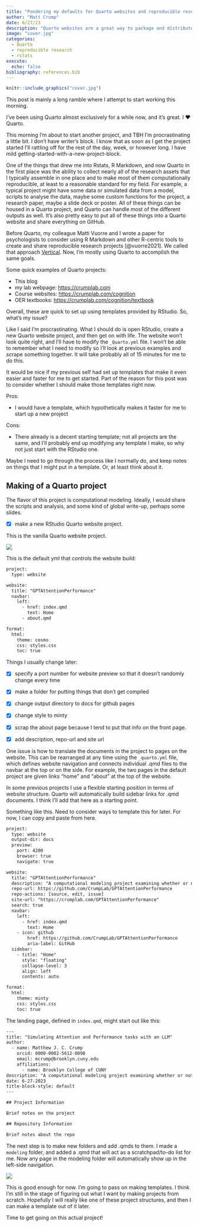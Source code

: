 ```yaml
---
title: "Pondering my defaults for Quarto websites and reproducible research projects"
author: "Matt Crump"
date: 6/27/23
description: "Quarto websites are a great way to package and distribute assets from a reproducible research project. I'm just about to start another project, and I'm thinking about issues with how I get started."
image: "cover.jpg"
categories: 
  - Quarto
  - reproducible research
  - rstats
execute: 
  echo: false
bibliography: references.bib
---
```


```r
knitr::include_graphics("cover.jpg")
```

This post is mainly a long ramble where I attempt to start working this morning.

I've been using Quarto almost exclusively for a while now, and it's great. I ❤️ Quarto.

This morning I'm about to start another project, and TBH I'm procrastinating a little bit. I don't have writer's block. I know that as soon as I get the project started I'll rattling off for the rest of the day, week, or however long. I have mild getting-started-with-a-new-project-block.

One of the things that drew me into Rstats, R Markdown, and now Quarto in the first place was the ability to collect nearly all of the research assets that I typically assemble in one place and to make most of them computationally reproducible, at least to a reasonable standard for my field. For example, a typical project might have some data or simulated data from a model, scripts to analyse the data, maybe some custom functions for the project, a research paper, maybe a slide deck or poster. All of these things can be housed in a Quarto project, and Quarto can handle most of the different outputs as well. It's also pretty easy to put all of these things into a Quarto website and share everything on GitHub.

Before Quarto, my colleague Matti Vuorre and I wrote a paper for psychologists to consider using R Markdown and other R-centric tools to create and share reproducible research projects [@vuorre2021]. We called that approach [Vertical](https://crumplab.com/vertical/). Now, I'm mostly using Quarto to accomplish the same goals.

Some quick examples of Quarto projects:

-   This blog
-   my lab webpage: <https://crumplab.com>
-   Course websites: <https://crumplab.com/cognition>
-   OER textbooks: <https://crumplab.com/cognition/textbook>

Overall, these are quick to set up using templates provided by RStudio. So, what's my issue?

Like I said I'm procrastinating. What I should do is open RStudio, create a new Quarto website project, and then get on with life. The website won't look quite right, and I'll have to modify the `_Quarto.yml` file. I won't be able to remember what I need to modify so I'll look at previous examples and scrape something together. It will take probably all of 15 minutes for me to do this.

It would be nice if my previous self had set up templates that make it even easier and faster for me to get started. Part of the reason for this post was to consider whether I should make those templates right now.

Pros:

-   I would have a template, which hypothetically makes it faster for me to start up a new project

Cons:

-   There already is a decent starting template; not all projects are the same, and I'll probably end up modifying any template I make, so why not just start with the RStudio one.

Maybe I need to go through the process like I normally do, and keep notes on things that I might put in a template. Or, at least think about it.

## Making of a Quarto project

The flavor of this project is computational modeling. Ideally, I would share the scripts and analysis, and some kind of global write-up, perhaps some slides.

-   [x] make a new RStudio Quarto website project.

This is the vanilla Quarto website project.

![](images/Screenshot%202023-06-27%20at%2010.28.58%20AM.png)

This is the default yml that controls the website build:

``` default
project:
  type: website

website:
  title: "GPTAttentionPerformance"
  navbar:
    left:
      - href: index.qmd
        text: Home
      - about.qmd

format:
  html:
    theme: cosmo
    css: styles.css
    toc: true
```

Things I usually change later:

-   [x] specify a port number for website preview so that it doesn't randomly change every time

-   [x] make a folder for putting things that don't get compiled

-   [x] change output directory to docs for github pages

-   [x] change style to minty

-   [x] scrap the about page because I tend to put that info on the front page.

-   [x] add description, repo-url and site url

One issue is how to translate the documents in the project to pages on the website. This can be rearranged at any time using the `_quarto.yml` file, which defines website navigation and connects individual .qmd files to the navbar at the top or on the side. For example, the two pages in the default project are given links "home" and "about" at the top of the website.

In some previous projects I use a flexible starting position in terms of website structure. Quarto will automatically build sidebar links for .qmd documents. I think I'll add that here as a starting point.

Something like this. Need to consider ways to template this for later. For now, I can copy and paste from here.

``` default
project:
  type: website
  output-dir: docs
  preview:
    port: 4200
    browser: true
    navigate: true

website:
  title: "GPTAttentionPerformance"
  description: "A computational modeling project examining whether or not a GPT model can simulate human performance in classic attention and performance tasks."
  repo-url: https://github.com/CrumpLab/GPTAttentionPerformance
  repo-actions: [source, edit, issue]
  site-url: "https://crumplab.com/GPTAttentionPerformance"
  search: true
  navbar:
    left:
      - href: index.qmd
        text: Home
    - icon: github
        href: https://github.com/CrumpLab/GPTAttentionPerformance
        aria-label: GitHub
  sidebar:
    - title: "Home"
      style: "floating"
      collapse-level: 3
      align: left
      contents: auto

format:
  html:
    theme: minty
    css: styles.css
    toc: true
```

The landing page, defined in `index.qmd`, might start out like this:

``` default
---
title: "Simulating Attention and Performance tasks with an LLM"
author:
  - name: Matthew J. C. Crump
    orcid: 0000-0002-5612-0090
    email: mcrump@brooklyn.cuny.edu
    affiliations:
      - name: Brooklyn College of CUNY
description: "A computational modeling project examining whether or not a GPT model can simulate human performance in classic attention and performance tasks."
date: 6-27-2023
title-block-style: default
---

## Project Information

Brief notes on the project

## Repository Information

Brief notes about the repo
```

The next step is to make new folders and add .qmds to them. I made a `modeling` folder, and added a .qmd that will act as a scratchpad/to-do list for me. Now any page in the modeling folder will automatically show up in the left-side navigation.

![](images/Screenshot%202023-06-27%20at%2011.29.30%20AM.png)

This is good enough for now. I'm going to pass on making templates. I think I'm still in the stage of figuring out what I want by making projects from scratch. Hopefully I will really like one of these project structures, and then I can make a template out of it later.

Time to get going on this actual project!
